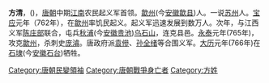 {{Unreferenced|time=2012-03-21T02:40:56+00:00 }}
{{Notability Unreferenced |time=2012-03-21T02:40:56+00:00 }}

'''方清'''，({{bd|？||766年||}})，[[唐朝|唐朝]]中期[[江南|江南]]农民起义军首领。[[歙州|歙州]](今[[安徽省|安徽]][[歙县|歙县]])人。一说[[苏州|苏州]]人。[[宝应_(年号)|宝应]]元年（762年），在[[歙州|歙州]]率饥民起义。起义军迅速发展到数万人。次年，与江西义军[[陈庄部|陈庄部]]联合，屯兵[[秋浦|秋浦]](今[[安徽省|安徽]][[贵池区|贵池]])[[乌石山|乌石山]]，连克县邑。[[永泰_(唐朝)|永泰]]元年(765年)，攻克[[歙州|歙州]]，杀刺史[[庞濬|庞濬]]。唐政府派[[袁傪|袁傪]]、[[孙全绪|孙全绪]]等合围义军。[[大历|大历]]元年(766年)在[[石埭|石埭]](今[[安徽省|安徽]][[石台县|石台]])牺牲。

{{中國民變起事領袖}}
{{唐朝人小作品}}
{{DEFAULTSORT:Fang方}}
[[Category:唐朝民變領袖|Category:唐朝民變領袖]]
[[Category:唐朝戰爭身亡者|Category:唐朝戰爭身亡者]]
[[Category:方姓|Category:方姓]]